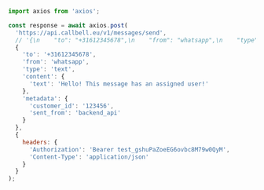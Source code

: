 ```js
import axios from 'axios';

const response = await axios.post(
  'https://api.callbell.eu/v1/messages/send',
  // '{\n    "to": "+31612345678",\n    "from": "whatsapp",\n    "type": "text",\n    "content": {\n      "text": "Hello! This message has an assigned user!"\n    },\n    "metadata": {\n      "customer_id": "123456",\n      "sent_from": "backend_api"\n    }\n  }',
  {
    'to': '+31612345678',
    'from': 'whatsapp',
    'type': 'text',
    'content': {
      'text': 'Hello! This message has an assigned user!'
    },
    'metadata': {
      'customer_id': '123456',
      'sent_from': 'backend_api'
    }
  },
  {
    headers: {
      'Authorization': 'Bearer test_gshuPaZoeEG6ovbc8M79w0QyM',
      'Content-Type': 'application/json'
    }
  }
);

```